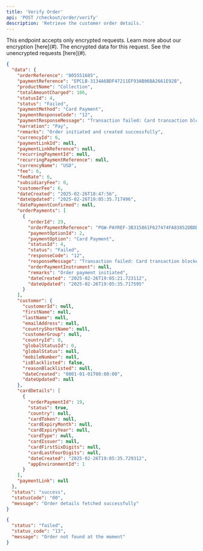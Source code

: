 ```yaml
---
title: 'Verify Order'
api: 'POST /checkout/order/verify'
description: 'Retrieve the customer order details.'
---
```


<Warning>
This endpoint accepts only encrypted requests. Learn more about our encryption [here](#).
</Warning>

<ParamField body="data" type="string" placeholder="enter encrypted value" required>
  The encrypted data for this request. See the unencrypted requests [here](#).
</ParamField>

<ResponseExample>

```json 200
{
  "data": {
    "orderReference": "805551685",
    "paymentReference": "EPCLB-3134A6BDF47211EF93AB06BA2661E92B",
    "productName": "Collection",
    "totalAmountCharged": 106,
    "statusId": 4,
    "status": "Failed",
    "paymentMethod": "Card Payment",
    "paymentResponseCode": "12",
    "paymentResponseMessage": "Transaction failed: Card transaction blocked due to change in the credit card details from the registered one",
    "narration": "Pay",
    "remarks": "Order initiated and created successfully",
    "currencyId": 6,
    "paymentLinkId": null,
    "paymentLinkReference": null,
    "recurringPaymentId": null,
    "recurringPaymentReference": null,
    "currencyName": "USD",
    "fee": 6,
    "feeRate": 6,
    "subsidiaryFee": 0,
    "customerFee": 6,
    "dateCreated": "2025-02-26T18:47:56",
    "dateUpdated": "2025-02-26T19:05:35.717496",
    "datePaymentConfirmed": null,
    "orderPayments": [
      {
        "orderId": 29,
        "orderPaymentReference": "PGW-PAYREF-3B315861F627474FA83852DBDD6CE71A",
        "paymentOptionId": 2,
        "paymentOption": "Card Payment",
        "statusId": 4,
        "status": "Failed",
        "responseCode": "12",
        "responseMessage": "Transaction failed: Card transaction blocked due to change in the credit card details from the registered one",
        "orderPaymentInstrument": null,
        "remarks": "Order payment initiated",
        "dateCreated": "2025-02-26T19:05:21.723112",
        "dateUpdated": "2025-02-26T19:05:35.717595"
      }
    ],
    "customer": {
      "customerId": null,
      "firstName": null,
      "lastName": null,
      "emailAddress": null,
      "countryShortName": null,
      "customerGroup": null,
      "countryId": 0,
      "globalStatusId": 0,
      "globalStatus": null,
      "mobileNumber": null,
      "isBlacklisted": false,
      "reasonBlacklisted": null,
      "dateCreated": "0001-01-01T00:00:00",
      "dateUpdated": null
    },
    "cardDetails": [
      {
        "orderPaymentId": 19,
        "status": true,
        "country": null,
        "cardToken": null,
        "cardExpiryMonth": null,
        "cardExpiryYear": null,
        "cardType": null,
        "cardIssuer": null,
        "cardFirstSixDigits": null,
        "cardLastFourDigits": null,
        "dateCreated": "2025-02-26T19:05:35.729312",
        "appEnvironmentId": 1
      }
    ],
    "paymentLink": null
  },
  "status": "success",
  "statusCode": "00",
  "message": "Order details fetched successfully"
}
```

```json 400
{
  "status": "failed",
  "status_code": "13",
  "message": "Order not found at the moment"
}
```

</ResponseExample>